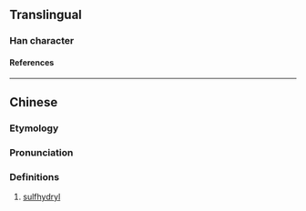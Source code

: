 {{also|巯}}
{{character info}}
==Translingual==

===Han character===
{{Han char|rn=48|rad=工|as=10|sn=13|four=10112|canj=MMYIU|ids=⿰巠㐬}}

====References====
{{Han ref|kx=0326.051|hdz=10414.040|uh=5DF0}}

----

==Chinese==
{{zh-forms|s=巯}}

===Etymology===
{{blend|zh|氫|tr1=qīng|t1=hydrogen|硫|tr2=liú|t2=sulfur}}

===Pronunciation===
{{zh-pron
|m=qiú
|c=kau4
|cat=
}}

===Definitions===
{{zh-hanzi}}

# {{lb|zh|organic chemistry}} [[sulfhydryl]]